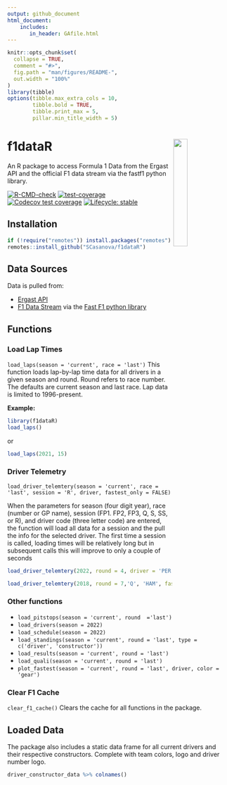 ```yaml
---
output: github_document
html_document:
    includes:
       in_header: GAfile.html
---
```




```r
knitr::opts_chunk$set(
  collapse = TRUE,
  comment = "#>",
  fig.path = "man/figures/README-",
  out.width = "100%"
)
library(tibble)
options(tibble.max_extra_cols = 10,
        tibble.bold = TRUE,
        tibble.print_max = 5,
        pillar.min_title_width = 5)
```

# f1dataR <img src='man/figures/logo.png' align="right" width="25%" min-width="120px"/>

An R package to access Formula 1 Data from the Ergast API and the official F1 data stream via the fastf1 python library.

<!-- badges: start -->

[![R-CMD-check](https://github.com/SCasanova/f1dataR/actions/workflows/check-standard.yaml/badge.svg)](https://github.com/SCasanova/f1dataR/actions/workflows/check-standard.yaml)
[![test-coverage](https://github.com/SCasanova/f1dataR/actions/workflows/test-coverage.yaml/badge.svg)](https://github.com/SCasanova/f1dataR/actions/workflows/test-coverage.yaml)
[![Codecov test coverage](https://img.shields.io/codecov/c/github/SCasanova/f1dataR?label=codecov&logo=codecov)](https://app.codecov.io/gh/SCasanova/f1dataR?branch=main)
[![Lifecycle: stable](https://img.shields.io/badge/lifecycle-stable-brightgreen.svg)](https://lifecycle.r-lib.org/articles/stages.html#stable)


<!-- badges: end -->

## Installation

```r
if (!require("remotes")) install.packages("remotes")
remotes::install_github("SCasanova/f1dataR")
```

## Data Sources

Data is pulled from:

* [Ergast API](http://ergast.com/mrd/)
* [F1 Data Stream](https://www.formula1.com/en/f1-live.html) via the [Fast F1 python library](https://theoehrly.github.io/Fast-F1/index.html)

## Functions

### Load Lap Times
`load_laps(season = 'current', race = 'last')`
This function loads lap-by-lap time data for all drivers in a given season
and round. Round refers to race number. The defaults are current season and last race. Lap data is limited to 1996-present.

**Example:**
```r
library(f1dataR)
load_laps()
```

or

```r
load_laps(2021, 15)
```


### Driver Telemetry
`load_driver_telemtery(season = 'current', race = 'last', session = 'R', driver, fastest_only = FALSE)`

When the parameters for season (four digit year), race (number or GP name), session (FP1. FP2, FP3, Q, S, SS, or R), and driver code (three letter code) are entered, the function will load all data for a session and the pull the info for the selected driver. The first time a session is called, loading times will be relatively long but in subsequent calls this will improve to only a couple of seconds

```r
load_driver_telemtery(2022, round = 4, driver = 'PER')

load_driver_telemtery(2018, round = 7,'Q', 'HAM', fastest_only = T)

```



### Other functions
* `load_pitstops(season = 'current', round  ='last')`
* `load_drivers(season = 2022)`
* `load_schedule(season = 2022)`
* `load_standings(season = 'current', round = 'last', type = c('driver', 'constructor'))`
* `load_results(season = 'current', round = 'last')`
* `load_quali(season = 'current', round = 'last')`
* `plot_fastest(season = 'current', round = 'last', driver, color = 'gear')`


### Clear F1 Cache
`clear_f1_cache()`
Clears the cache for all functions in the package.

## Loaded Data

The package also includes a static data frame for all current drivers and their respective constructors. Complete with team colors, logo and driver number logo.

```r
driver_constructor_data %>% colnames()
```
